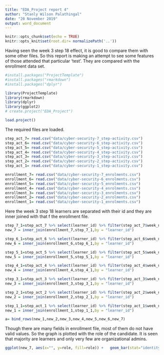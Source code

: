 ---
title: "EDA_Project report 4"
author: "Stanly Wilson Palathingal"
date: "20 November 2019"
output: word_document
---

```{r setup, include=FALSE}
knitr::opts_chunk$set(echo = TRUE)
knitr::opts_knit$set(root.dir= normalizePath('..'))
```

Having seen the week 3 step 18 effect, it is good to compare them with some other files. So this report is making an attempt to see some features of those attended that particular 'test'. They are compared with the enrollment data set.

```{r Installation of packages, message=FALSE}
#install.packages("ProjectTemplate")
#install.packages("rmarkdown")
#install.packages("dplyr")
```

```{r Load library and create the project, message=FALSE}
library(ProjectTemplate)
library(rmarkdown)
library(dplyr)
library(ggplot2)
# create.project("EDA_Project")
```


```{r Setting of working directory and load project, include=FALSE}
load.project()
```

The required files are loaded.
```{r loading the step activity data set}
step_act_7= read.csv("data/cyber-security-7_step-activity.csv")
step_act_6= read.csv("data/cyber-security-6_step-activity.csv")
step_act_5= read.csv("data/cyber-security-5_step-activity.csv")
step_act_4= read.csv("data/cyber-security-4_step-activity.csv")
step_act_3= read.csv("data/cyber-security-3_step-activity.csv")
step_act_2= read.csv("data/cyber-security-2_step-activity.csv")
step_act_1= read.csv("data/cyber-security-1_step-activity.csv")
```


```{r}
enrollment_7= read.csv("data/cyber-security-7_enrolments.csv")
enrollment_6= read.csv("data/cyber-security-6_enrolments.csv")
enrollment_5= read.csv("data/cyber-security-5_enrolments.csv")
enrollment_4= read.csv("data/cyber-security-4_enrolments.csv")
enrollment_3= read.csv("data/cyber-security-3_enrolments.csv")
enrollment_2= read.csv("data/cyber-security-2_enrolments.csv")
enrollment_1= read.csv("data/cyber-security-1_enrolments.csv")
```

Here the week 3 step 18 learners are separated with their id and they are inner joined with that f the enrollment file. 
```{r step_act_7,fig.height=4,fig.width=10}
step_7_1=step_act_7 %>% select(learner_id) %>% filter(step_act_7$week_number==3 & step_act_7$step_number==18)
new_7 = inner_join(enrollment_7,step_7_1,by = "learner_id")

step_6_1=step_act_6 %>% select(learner_id) %>% filter(step_act_6$week_number==3 & step_act_6$step_number==18)
new_6 = inner_join(enrollment_6,step_6_1,by = "learner_id")

step_5_1=step_act_5 %>% select(learner_id) %>% filter(step_act_5$week_number==3 & step_act_5$step_number==18)
new_5 = inner_join(enrollment_5,step_5_1,by = "learner_id")

step_4_1=step_act_4 %>% select(learner_id) %>% filter(step_act_4$week_number==3 & step_act_4$step_number==18)
new_4 = inner_join(enrollment_4,step_4_1,by = "learner_id")

step_3_1=step_act_3 %>% select(learner_id) %>% filter(step_act_3$week_number==3 & step_act_3$step_number==18)
new_3 = inner_join(enrollment_3,step_3_1,by = "learner_id")

step_2_1=step_act_2 %>% select(learner_id) %>% filter(step_act_2$week_number==3 & step_act_2$step_number==18)
new_2 = inner_join(enrollment_2,step_2_1,by = "learner_id")

step_1_1=step_act_1 %>% select(learner_id) %>% filter(step_act_1$week_number==3 & step_act_1$step_number==18)
new_1 = inner_join(enrollment_1,step_1_1,by = "learner_id")

a= bind_rows(new_1,new_2,new_3,new_4,new_5,new_6,new_7)
```

Though there are many fields in enrollment file, most of them do not have valid values. So the graph is plotted with the role of the candidate. It is seen that majority are learners and only very few are organizational admins.

```{r,fig.width=10, fig.height=7}
ggplot(new_7, aes(x="", y=role, fill=role)) +   geom_bar(stat="identity", width=1) +  coord_polar("y", start=0)+xlab("")+ylab("")
```

